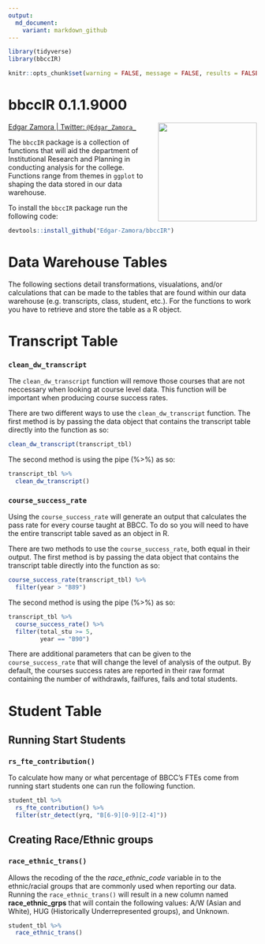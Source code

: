 ```yaml
---
output:
  md_document:
    variant: markdown_github
---
```


```r
library(tidyverse)
library(bbccIR)

knitr::opts_chunk$set(warning = FALSE, message = FALSE, results = FALSE, eval = FALSE)

```

# bbccIR 0.1.1.9000

[Edgar Zamora | Twitter: `@Edgar_Zamora_`](https://twitter.com/Edgar_Zamora_) <img src="bbccIR_logo.png" align="right" style="width:200px;height:200x;">

The `bbccIR` package is a collection of functions that will aid the department of Institutional Research and Planning in conducting analysis for the college. Functions range from themes in `ggplot` to shaping the data stored in our data warehouse. 

To install the `bbccIR` package run the following code:
```r
devtools::install_github("Edgar-Zamora/bbccIR")
```

# Data Warehouse Tables
The following sections detail transformations, visualations, and/or calculations that can be made to the tables that are found within our data warehouse (e.g. transcripts, class, student, etc.). For the functions to work you have to retrieve and store the table as a R object.

# Transcript Table

### `clean_dw_transcript`

The `clean_dw_transcript` function will remove those courses that are not neccessary when looking at course level data. This function will be important when producing course success rates. 

There are two different ways to use the `clean_dw_transcript` function. The first method is by passing the data object that contains the transcript table directly into the function as so:

```r
clean_dw_transcript(transcript_tbl)
```

The second method is using the pipe (%>%) as so:

```r
transcript_tbl %>% 
  clean_dw_transcript()
```

### `course_success_rate`

Using the `course_success_rate` will generate an output that calculates the pass rate for every course taught at BBCC. To do so you will need to have the entire transcript table saved as an object in R. 

There are two methods to use the `course_success_rate`, both equal in their output. The first method is by passing the data object that contains the transcript table directly into the function as so:

```r
course_success_rate(transcript_tbl) %>%
  filter(year > "B89")
```

The second method is using the pipe (%>%) as so:

```r
transcript_tbl %>% 
  course_success_rate() %>% 
  filter(total_stu >= 5, 
         year == "B90")
```

There are additional parameters that can be given to the `course_success_rate` that will change the level of analysis of the output. By default, the courses success rates are reported in their raw format containing the number of withdrawls, failfures, fails and total students.

# Student Table

## Running Start Students

### `rs_fte_contribution()`

To calculate how many or what percentage of BBCC's FTEs come from running start students one can run the following function.

```r
student_tbl %>% 
  rs_fte_contribution() %>% 
  filter(str_detect(yrq, "B[6-9][0-9][2-4]"))
```

## Creating Race/Ethnic groups

### `race_ethnic_trans()`

Allows the recoding of the the *race_ethnic_code* variable in to the ethnic/racial groups that are commonly used when reporting our data. Running the `race_ethnic_trans()` will result in a new column named **race_ethnic_grps** that will contain the following values: A/W (Asian and White), HUG (Historically Underrepresented groups), and Unknown.

```r
student_tbl %>% 
  race_ethnic_trans()
```




